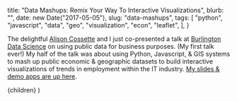 
  title: "Data Mashups: Remix Your Way To Interactive Visualizations",
  blurb: "",
  date: new Date("2017-05-05"),
  slug: "data-mashups",
  tags: [
    "python",
    "javascript",
    "data",
    "geo",
    "visualization",
    "econ",
    "leaflet",
  ],
}

The delightful [Alison Cossette](https://twitter.com/alison_cossette) and I just co-presented a talk at [Burlington Data Science](https://www.meetup.com/Burlington-Data-Scientists/) on using public data for business purposes. (My first talk ever!) My half of the talk was about using Python, Javascript, & GIS systems to mash up public economic & geographic datasets to build interactive visualizations of trends in employment within the IT industry. [My slides & demo apps are up here](https://vivsha.ws/4-19-public-data-talk/).

  <ArticleTemplate meta={meta}>{children}</ArticleTemplate>
)
